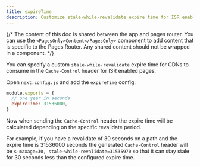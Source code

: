 ```yaml
---
title: expireTime
description: Customize stale-while-revalidate expire time for ISR enabled pages.
---
```


{/* The content of this doc is shared between the app and pages router. You can use the `<PagesOnly>Content</PagesOnly>` component to add content that is specific to the Pages Router. Any shared content should not be wrapped in a component. */}

You can specify a custom `stale-while-revalidate` expire time for CDNs to consume in the `Cache-Control` header for ISR enabled pages.

Open `next.config.js` and add the `expireTime` config:

```js filename="next.config.js"
module.exports = {
  // one year in seconds
  expireTime: 31536000,
}
```

Now when sending the `Cache-Control` header the expire time will be calculated depending on the specific revalidate period.

For example, if you have a revalidate of 30 seconds on a path and the expire time is 31536000 seconds the generated `Cache-Control` header will be `s-maxage=30, stale-while-revalidate=31535970` so that it can stay stale for 30 seconds less than the configured expire time.
